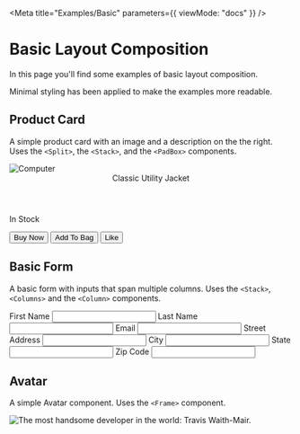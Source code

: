
<Meta title="Examples/Basic" parameters={{ viewMode: "docs" }} />

# Basic Layout Composition

In this page you'll find some examples of basic layout composition.

Minimal styling has been applied to make the examples more readable.

## Product Card

A simple product card with an image and a description on the the right. Uses the `<Split>`, the `<Stack>`, and the `<PadBox>` components.

<Canvas withSource="open">
  <Story name="Product Card">
    <Split fraction="1/4" gutter="size000">
      <img src={jacketPic} alt="Computer" />
      <Stack as={PadBox} padding="size3" gutter="size3">
        <header>
          <span>Classic Utility Jacket</span>
        </header>
        <p>In Stock</p>
        <div>
          <button>Buy Now</button>
          <button>Add To Bag</button>
          <button>Like</button>
        </div>
      </Stack>
    </Split>
  </Story>
</Canvas>

## Basic Form

A basic form with inputs that span multiple columns. Uses the `<Stack>`, `<Columns>` and the `<Column>` components.

<Canvas withSource="open">
  <Story name="Form">
    <Columns as="form" gutter="size3" columns={6}>
      <Column span={3}>
        <Stack as="label" gutter="size3">
          First Name
          <input type="text" />
        </Stack>
      </Column>
      <Column span={3}>
        <Stack as="label" gutter="size3">
          Last Name
          <input type="text" />
        </Stack>
      </Column>
      <Column span={4}>
        <Stack as="label" gutter="size3">
          Email
          <input type="text" />
        </Stack>
      </Column>
      <Column span={6}>
        <Stack as="label" gutter="size3">
          Street Address
          <input type="text" />
        </Stack>
      </Column>
      <Column span={2}>
        <Stack as="label" gutter="size3">
          City
          <input type="text" />
        </Stack>
      </Column>
      <Column span={2}>
        <Stack as="label" gutter="size3">
          State
          <input type="text" />
        </Stack>
      </Column>
      <Column span={2}>
        <Stack as="label" gutter="size3">
          Zip Code
          <input type="text" />
        </Stack>
      </Column>
    </Columns>
  </Story>
</Canvas>

## Avatar

A simple Avatar component. Uses the `<Frame>` component.

<Canvas withSource="open">
  <Story name="Avatar">
    <Frame
      ratio={[1, 1]}
      style={{ borderRadius: "50%", width: "100px", height: "100px" }}
    >
      <img
        src="https://avatars.githubusercontent.com/u/5460770?v=4"
        alt="The most handsome developer in the world: Travis Waith-Mair."
      />
    </Frame>
  </Story>
</Canvas>
